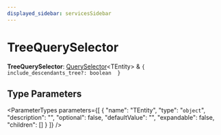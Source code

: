 ```yaml
---
displayed_sidebar: servicesSidebar
---
```



# TreeQuerySelector

 **TreeQuerySelector**: [QuerySelector](QuerySelector.mdx)&#60;TEntity&#62; & ``{ include_descendants_tree?: boolean  }``

## Type Parameters

<ParameterTypes parameters={[
  {
    "name": "TEntity",
    "type": "`object`",
    "description": "",
    "optional": false,
    "defaultValue": "",
    "expandable": false,
    "children": []
  }
]} />
